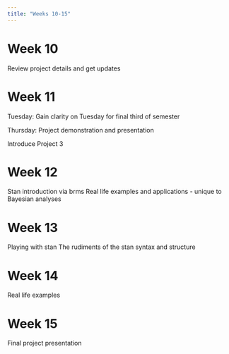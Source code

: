 ```yaml
---
title: "Weeks 10-15"
---
```


# Week 10

Review project details and get updates

# Week 11

Tuesday:  Gain clarity on Tuesday for final third of semester

Thursday:  Project demonstration and presentation

Introduce Project 3


# Week 12

Stan introduction via brms
Real life examples and applications - unique to Bayesian analyses

# Week 13

Playing with stan
The rudiments of the stan syntax and structure

# Week 14

Real life examples

# Week 15

Final project presentation

